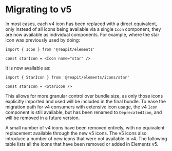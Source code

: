 
<Meta title="Icons/Migrating to v5" />

# Migrating to v5

In most cases, each v4 icon has been replaced with a direct equivalent, only instead of all icons being available via
a single `Icon` component, they are now available as individual components. For example, where the star icon was
previously used by doing:

```tsx
import { Icon } from '@reapit/elements'

const starIcon = <Icon name="star" />
```

It is now available as:

```tsx
import { StarIcon } from '@reapit/elements/icons/star'

const starIcon = <StarIcon />
```

This allows for more granular control over bundle size, as only those icons explicitly imported and used will be included
in the final bundle. To ease the migration path for v4 consumers with extensive icon usage, the v4 `Icon` component is
still available, but has been renamed to `DeprecatedIcon`, and will be removed in a future version.

A small number of v4 icons have been removed entirely, with no equivalent replacement available through the new v5 icons.
The v5 icons also introduce a number of new icons that were not available in v4. The following table lists all the icons
that have been removed or added in Elements v5.

<NewAndRemovedIconsTable />

